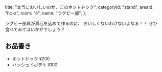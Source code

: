   title: "本当においしいのか、このホットドック",
  categoryId: "stand",
  areaId: "hc-a",
  room: "4",
  name: "ラグビー部",
};

ラグビー部員が真心を込めて作るのに、
おいしくないわけないよなぁ！？
ぜひ食べてみてはいかがでしょう？

## お品書き

- ホットドック ¥200
- ハッシュドポテト ¥100
